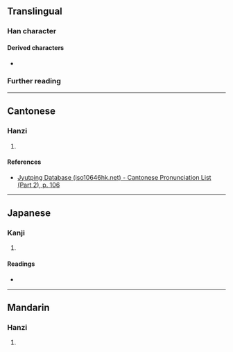 {{character info}}
==Translingual==

===Han character===
{{Han char|rn=60|rad=彳|as=09|sn=12|four=24256|canj=HODMQ|ids=⿰彳韋}}

====Derived characters====
* {{l|mul|𩙃}}

===Further reading===
{{Han ref|kx=0370.050|dkj=10192|dj=0696.060|hdz=20836.130|uh=5FAB}}

----

==Cantonese==

===Hanzi===
{{yue-hanzi|jyut=[[wai5]]|y=wai5}}

# {{rfdef|yue|sort=彳09}}

====References====
* [http://www.iso10646hk.net/jp/document/download.jsp Jyutping Database (iso10646hk.net) - Cantonese Pronunciation List (Part 2), p. 106]

----

==Japanese==

===Kanji===
{{ja-kanji|grade=|rs=彳09}}

# {{rfdef|ja|sort=彳09}}

====Readings====
* {{ja-readings|on=[[い]] (i)|kun=[[やく]] (yaku)}}

----

==Mandarin==

===Hanzi===
{{cmn-hanzi|pin=[[wěi]] ([[wei3]])|wg=wei<sup>3</sup>}}

# {{rfdef|cmn|sort=彳09}}